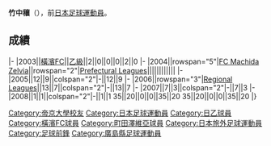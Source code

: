 {{BLP unsourced|time=2021-10-27T06:51:18+00:00}}
{{Infobox football biography
|name=竹中穰
|image=
|fullname=竹中穰
|birth_date={{Birth date and age|1976|11|19}}
|cityofbirth=[[廣島縣|廣島縣]]
|countryofbirth=[[日本|日本]]
|position=[[前鋒_(足球)|前鋒]]
|currentclub=
|years=2003<br/>2004-2008
|clubs=[[橫濱FC|橫濱FC]]<br/>[[FC_Machida_Zelvia|FC Machida Zelvia]]
|caps(goals)=
|nationalyears=
|nationalteam=
|nationalcaps(goals)=
}}
'''竹中穰'''（{{Bd|1976年|11月19日||}}），前[[日本|日本]][[足球|足球]][[運動員|運動員]]。

==成績==
{{Football player club statistics 1|YNN}}
{{Football player club statistics 2|JPN|YNN}}
|-
|2003||[[橫濱FC|橫濱FC]]||[[日本職業足球乙級聯賽|乙級]]||2||0||0||0||2||0
|-
|2004||rowspan="5"|[[FC_Machida_Zelvia|FC Machida Zelvia]]||rowspan="2"|[[Japanese_Prefectural_Leagues|Prefectural Leagues]]||||||||||||
|-
|2005||12||9||colspan="2"|-||12||9
|-
|2006||rowspan="3"|[[Japanese_Regional_Leagues|Regional Leagues]]||13||7||colspan="2"|-||13||7
|-
|2007||7||3||colspan="2"|-||7||3
|-
|2008||1||1||colspan="2"|-||1||1
{{Football player club statistics 3|1|JPN}}35||20||0||0||35||20
{{Football player club statistics 5}}35||20||0||0||35||20
|}

{{Japan-sport-bio-stub}}
{{Soccer-player-stub}}

[[Category:帝京大學校友|Category:帝京大學校友]]
[[Category:日本足球運動員|Category:日本足球運動員]]
[[Category:日乙球員|Category:日乙球員]]
[[Category:橫濱FC球員|Category:橫濱FC球員]]
[[Category:町田澤維亞球員|Category:町田澤維亞球員]]
[[Category:日本旅外足球運動員|Category:日本旅外足球運動員]]
[[Category:足球前鋒|Category:足球前鋒]]
[[Category:廣島縣足球運動員|Category:廣島縣足球運動員]]